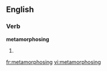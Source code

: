 ==English==
===Verb===
'''metamorphosing'''
# {{present participle of|[[metamorphose]]}}

[[fr:metamorphosing]]
[[vi:metamorphosing]]